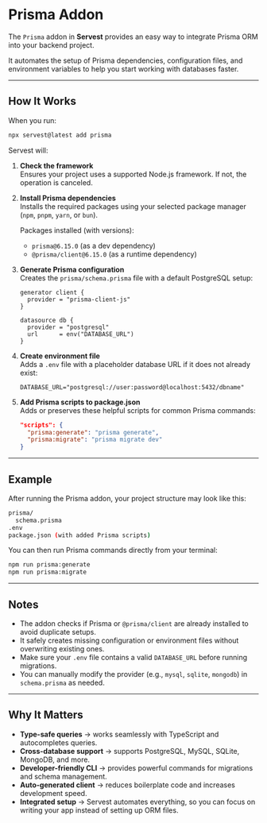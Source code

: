 # Prisma Addon

The `Prisma` addon in **Servest** provides an easy way to integrate Prisma ORM into your backend project.

It automates the setup of Prisma dependencies, configuration files, and environment variables to help you start working with databases faster.

---

## How It Works

When you run:

```bash
npx servest@latest add prisma
```

Servest will:

1. **Check the framework**  
   Ensures your project uses a supported Node.js framework. If not, the operation is canceled.

2. **Install Prisma dependencies**  
   Installs the required packages using your selected package manager (`npm`, `pnpm`, `yarn`, or `bun`).

   Packages installed (with versions):
   - `prisma@6.15.0` (as a dev dependency)
   - `@prisma/client@6.15.0` (as a runtime dependency)

3. **Generate Prisma configuration**  
   Creates the `prisma/schema.prisma` file with a default PostgreSQL setup:

   ```prisma
   generator client {
     provider = "prisma-client-js"
   }

   datasource db {
     provider = "postgresql"
     url      = env("DATABASE_URL")
   }
   ```

4. **Create environment file**  
   Adds a `.env` file with a placeholder database URL if it does not already exist:

   ```dotenv
   DATABASE_URL="postgresql://user:password@localhost:5432/dbname"
   ```

5. **Add Prisma scripts to package.json**  
   Adds or preserves these helpful scripts for common Prisma commands:

   ```json
   "scripts": {
     "prisma:generate": "prisma generate",
     "prisma:migrate": "prisma migrate dev"
   }
   ```

---

## Example

After running the Prisma addon, your project structure may look like this:

```bash
prisma/
  schema.prisma
.env
package.json (with added Prisma scripts)
```

You can then run Prisma commands directly from your terminal:

```bash
npm run prisma:generate
npm run prisma:migrate
```

---

## Notes

- The addon checks if Prisma or `@prisma/client` are already installed to avoid duplicate setups.
- It safely creates missing configuration or environment files without overwriting existing ones.
- Make sure your `.env` file contains a valid `DATABASE_URL` before running migrations.
- You can manually modify the provider (e.g., `mysql`, `sqlite`, `mongodb`) in `schema.prisma` as needed.

---

## Why It Matters

- **Type-safe queries** → works seamlessly with TypeScript and autocompletes queries.
- **Cross-database support** → supports PostgreSQL, MySQL, SQLite, MongoDB, and more.
- **Developer-friendly CLI** → provides powerful commands for migrations and schema management.
- **Auto-generated client** → reduces boilerplate code and increases development speed.
- **Integrated setup** → Servest automates everything, so you can focus on writing your app instead of setting up ORM files.
